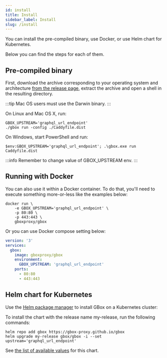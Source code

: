 ```yaml
---
id: install
title: Install
sidebar_label: Install
slug: /install
---
```


You can install the pre-compiled binary, use Docker, or use Helm chart for Kubernetes.

Below you can find the steps for each of them.

Pre-compiled binary
-------------------

First, download the archive corresponding to your operating system and architecture [from the release page](https://github.com/gbox-proxy/gbox/releases), extract the archive and open a shell in the resulting directory.

:::tip
Mac OS users must use the Darwin binary.
:::

On Linux and Mac OS X, run:

```shell
GBOX_UPSTREAM='graphql_url_endpoint'
./gbox run -config ./Caddyfile.dist
```

On Windows, start PowerShell and run:

```shell
$env:GBOX_UPSTREAM='graphql_url_endpoint'; .\gbox.exe run Caddyfile.dist
```

:::info
Remember to change value of GBOX_UPSTREAM env.
:::


Running with Docker
-------------------

You can also use it within a Docker container. To do that, you'll need to execute something more-or-less like the examples below:

```shell
docker run \
    -e GBOX_UPSTREAM='graphql_url_endpoint' \
    -p 80:80 \
    -p 443:443 \
    gboxproxy/gbox
```

Or you can use Docker compose setting below:

```yaml
version: '3'
services:
  gbox:
    image: gboxproxy/gbox
    environment:
      GBOX_UPSTREAM: 'graphql_url_endpoint'
    ports:
      - 80:80
      - 443:443
```

Helm chart for Kubernetes
-------------------------

Use the [Helm package manager](https://helm.sh) to install GBox on a Kubernetes cluster:

To install the chart with the release name my-release, run the following commands:

```shell
helm repo add gbox https://gbox-proxy.github.io/gbox
helm upgrade my-release gbox/gbox -i --set upstream='graphql_url_endpoint'
```

See [the list of available values](https://artifacthub.io/packages/helm/gbox/gbox) for this chart.

